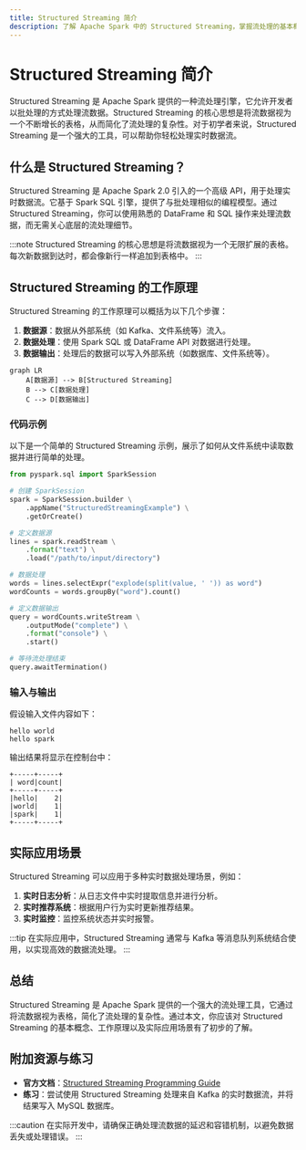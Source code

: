 ```yaml
---
title: Structured Streaming 简介
description: 了解 Apache Spark 中的 Structured Streaming，掌握流处理的基本概念、工作原理及其实际应用场景。
---
```


# Structured Streaming 简介

Structured Streaming 是 Apache Spark 提供的一种流处理引擎，它允许开发者以批处理的方式处理流数据。Structured Streaming 的核心思想是将流数据视为一个不断增长的表格，从而简化了流处理的复杂性。对于初学者来说，Structured Streaming 是一个强大的工具，可以帮助你轻松处理实时数据流。

## 什么是 Structured Streaming？

Structured Streaming 是 Apache Spark 2.0 引入的一个高级 API，用于处理实时数据流。它基于 Spark SQL 引擎，提供了与批处理相似的编程模型。通过 Structured Streaming，你可以使用熟悉的 DataFrame 和 SQL 操作来处理流数据，而无需关心底层的流处理细节。

:::note
Structured Streaming 的核心思想是将流数据视为一个无限扩展的表格。每次新数据到达时，都会像新行一样追加到表格中。
:::

## Structured Streaming 的工作原理

Structured Streaming 的工作原理可以概括为以下几个步骤：

1. **数据源**：数据从外部系统（如 Kafka、文件系统等）流入。
2. **数据处理**：使用 Spark SQL 或 DataFrame API 对数据进行处理。
3. **数据输出**：处理后的数据可以写入外部系统（如数据库、文件系统等）。

```mermaid
graph LR
    A[数据源] --> B[Structured Streaming]
    B --> C[数据处理]
    C --> D[数据输出]
```

### 代码示例

以下是一个简单的 Structured Streaming 示例，展示了如何从文件系统中读取数据并进行简单的处理。

```python
from pyspark.sql import SparkSession

# 创建 SparkSession
spark = SparkSession.builder \
    .appName("StructuredStreamingExample") \
    .getOrCreate()

# 定义数据源
lines = spark.readStream \
    .format("text") \
    .load("/path/to/input/directory")

# 数据处理
words = lines.selectExpr("explode(split(value, ' ')) as word")
wordCounts = words.groupBy("word").count()

# 定义数据输出
query = wordCounts.writeStream \
    .outputMode("complete") \
    .format("console") \
    .start()

# 等待流处理结束
query.awaitTermination()
```

### 输入与输出

假设输入文件内容如下：

```
hello world
hello spark
```

输出结果将显示在控制台中：

```
+-----+-----+
| word|count|
+-----+-----+
|hello|    2|
|world|    1|
|spark|    1|
+-----+-----+
```

## 实际应用场景

Structured Streaming 可以应用于多种实时数据处理场景，例如：

1. **实时日志分析**：从日志文件中实时提取信息并进行分析。
2. **实时推荐系统**：根据用户行为实时更新推荐结果。
3. **实时监控**：监控系统状态并实时报警。

:::tip
在实际应用中，Structured Streaming 通常与 Kafka 等消息队列系统结合使用，以实现高效的数据流处理。
:::

## 总结

Structured Streaming 是 Apache Spark 提供的一个强大的流处理工具，它通过将流数据视为表格，简化了流处理的复杂性。通过本文，你应该对 Structured Streaming 的基本概念、工作原理以及实际应用场景有了初步的了解。

## 附加资源与练习

- **官方文档**：[Structured Streaming Programming Guide](https://spark.apache.org/docs/latest/structured-streaming-programming-guide.html)
- **练习**：尝试使用 Structured Streaming 处理来自 Kafka 的实时数据流，并将结果写入 MySQL 数据库。

:::caution
在实际开发中，请确保正确处理流数据的延迟和容错机制，以避免数据丢失或处理错误。
:::